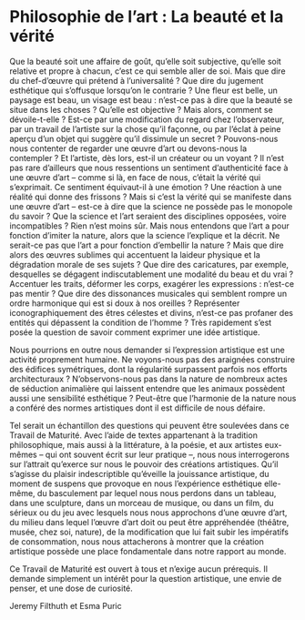 # Philosophie de l'art : La beauté et la vérité

Que la beauté soit une affaire de goût, qu'elle soit subjective, qu'elle soit relative et propre à chacun, c'est ce qui semble aller de soi. Mais que dire du chef-d'œuvre qui prétend à l'universalité\ ? Que dire du jugement esthétique qui s'offusque lorsqu'on le contrarie\ ? Une fleur est belle, un paysage est beau, un visage est beau : n'est-ce pas à dire que la beauté se situe dans les choses\ ? Qu'elle est objective\ ? Mais alors, comment se dévoile-t-elle\ ? Est-ce par une modification du regard chez l'observateur, par un travail de l'artiste sur la chose qu'il façonne, ou par l'éclat à peine aperçu d'un objet qui suggère qu'il dissimule un secret\ ? Pouvons-nous nous contenter de regarder une œuvre d'art ou devons-nous la contempler\ ? Et l'artiste, dès lors, est-il un créateur ou un voyant\ ? Il n'est pas rare d'ailleurs que nous ressentions un sentiment d'authenticité face à une œuvre d'art – comme si là, en face de nous, c'était la vérité qui s'exprimait. Ce sentiment équivaut-il à une émotion\ ? Une réaction à une réalité qui donne des frissons\ ? Mais si c'est la vérité qui se manifeste dans une œuvre d'art – est-ce à dire que la science ne possède pas le monopole du savoir\ ? Que la science et l'art seraient des disciplines opposées, voire incompatibles\ ? Rien n'est moins sûr. Mais nous entendons que l'art a pour fonction d'imiter la nature, alors que la science l'explique et la décrit. Ne serait-ce pas que l'art a pour fonction d'embellir la nature\ ? Mais que dire alors des œuvres sublimes qui accentuent la laideur physique et la dégradation morale de ses sujets\ ? Que dire des caricatures, par exemple, desquelles se dégagent indiscutablement une modalité du beau et du vrai\ ? Accentuer les traits, déformer les corps, exagérer les expressions : n'est-ce pas mentir\ ? Que dire des dissonances musicales qui semblent rompre un ordre harmonique qui est si doux à nos oreilles\ ? Représenter iconographiquement des êtres célestes et divins, n'est-ce pas profaner des entités qui dépassent la condition de l'homme\ ? Très rapidement s'est posée la question de savoir comment exprimer une idée artistique.

Nous pourrions en outre nous demander si l'expression artistique est une activité proprement humaine. Ne voyons-nous pas des araignées construire des édifices symétriques, dont la régularité surpassent parfois nos efforts architecturaux\ ? N'observons-nous pas dans la nature de nombreux actes de séduction animalière qui laissent entendre que les animaux possèdent aussi une sensibilité esthétique\ ? Peut-être que l'harmonie de la nature nous a conféré des normes artistiques dont il est difficile de nous défaire.

Tel serait un échantillon des questions qui peuvent être soulevées dans ce Travail de Maturité. Avec l'aide de textes appartenant à la tradition philosophique, mais aussi à la littérature, à la poésie, et aux artistes eux-mêmes – qui ont souvent écrit sur leur pratique –, nous nous interrogerons sur l'attrait qu'exerce sur nous le pouvoir des créations artistiques. Qu'il s'agisse du plaisir indescriptible qu'éveille la jouissance artistique, du moment de suspens que provoque en nous l'expérience esthétique elle-même, du basculement par lequel nous nous perdons dans un tableau, dans une sculpture, dans un morceau de musique, ou dans un film, du sérieux ou du jeu avec lesquels nous nous approchons d'une œuvre d'art, du milieu dans lequel l'œuvre d'art doit ou peut être appréhendée (théâtre, musée, chez soi, nature), de la modification que lui fait subir les impératifs de consommation, nous nous attacherons à montrer que la création artistique possède une place fondamentale dans notre rapport au monde.

Ce Travail de Maturité est ouvert à tous et n'exige aucun prérequis. Il demande simplement un intérêt pour la question artistique, une envie de penser, et une dose de curiosité.

::: {.signature data-latex=""}
Jeremy Filthuth et Esma Puric
:::

